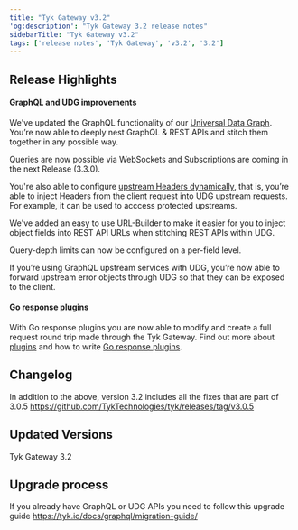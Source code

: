 ```yaml
---
title: "Tyk Gateway v3.2"
'og:description': "Tyk Gateway 3.2 release notes"
sidebarTitle: "Tyk Gateway v3.2"
tags: ['release notes', 'Tyk Gateway', 'v3.2', '3.2']
---
```


## Release Highlights

#### GraphQL and UDG improvements

We've updated the GraphQL functionality of our [Universal Data Graph](/5.6/universal-data-graph). You’re now able to deeply nest GraphQL & REST APIs and stitch them together in any possible way.

Queries are now possible via WebSockets and Subscriptions are coming in the next Release (3.3.0).

You're also able to configure [upstream Headers dynamically](/5.6/universal-data-graph/udg-getting-started/header-forwarding), that is, you’re able to inject Headers from the client request into UDG upstream requests. For example, it can be used to acccess protected upstreams. 

We've added an easy to use URL-Builder to make it easier for you to inject object fields into REST API URLs when stitching REST APIs within UDG.

Query-depth limits can now be configured on a per-field level.

If you’re using GraphQL upstream services with UDG, you’re now able to forward upstream error objects through UDG so that they can be exposed to the client.

#### Go response plugins

With Go response plugins you are now able to modify and create a full request round trip made through the Tyk Gateway. 
Find out more about [plugins](/5.6/plugins) and how to write [Go response plugins](/5.6/plugins/supported-languages/golang#using-a-go-response-plugin).

## Changelog

In addition to the above, version 3.2 includes all the fixes that are part of 3.0.5
https://github.com/TykTechnologies/tyk/releases/tag/v3.0.5

## Updated Versions
Tyk Gateway 3.2

## Upgrade process
If you already have GraphQL or UDG APIs you need to follow this upgrade guide https://tyk.io/docs/graphql/migration-guide/
